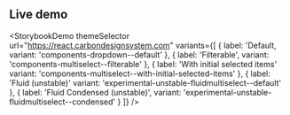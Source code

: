 ## Live demo

<StorybookDemo
  themeSelector
  url="https://react.carbondesignsystem.com"
  variants={[
    {
      label: 'Default,
      variant: 'components-dropdown--default'
    },
    {
      label: 'Filterable',
      variant: 'components-multiselect--filterable'
    },
    {
      label: 'With initial selected items'
      variant: 'components-multiselect--with-initial-selected-items'
    },
    {
      label: 'Fluid (unstable)'
      variant: 'experimental-unstable-fluidmultiselect--default'
    },
    {
      label: 'Fluid Condensed (unstable)',
      variant: 'experimental-unstable-fluidmultiselect--condensed'
    }
  ]}
/>
